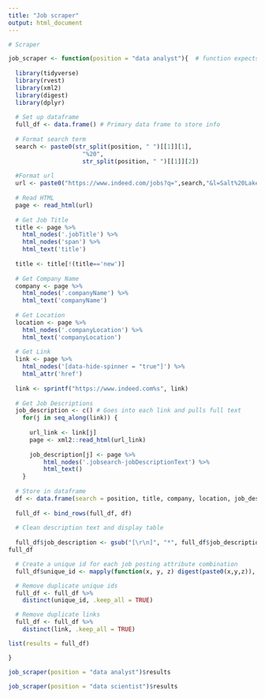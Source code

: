 ```yaml
---
title: "Job scraper"
output: html_document
---
```


```r
# Scraper

job_scraper <- function(position = "data analyst"){  # function expects two words
  
  library(tidyverse)
  library(rvest)
  library(xml2)
  library(digest)
  library(dplyr)
  
  # Set up dataframe
  full_df <- data.frame() # Primary data frame to store info
  
  # Format search term
  search <- paste0(str_split(position, " ")[[1]][1],
                     "%20",
                     str_split(position, " ")[[1]][2])
  
  #Format url
  url <- paste0("https://www.indeed.com/jobs?q=",search,"&l=Salt%20Lake%20City%2C%20UT&radius=50&fromage=1")
  
  # Read HTML
  page <- read_html(url) 
  
  # Get Job Title
  title <- page %>%
    html_nodes('.jobTitle') %>%
    html_nodes('span') %>%
    html_text('title')
  
  title <- title[!(title=='new')]
  
  # Get Company Name
  company <- page %>%
    html_nodes('.companyName') %>%
    html_text('companyName')
  
  # Get Location
  location <- page %>%
    html_nodes('.companyLocation') %>%
    html_text('companyLocation')
  
  # Get Link
  link <- page %>%
    html_nodes('[data-hide-spinner = "true"]') %>%
    html_attr('href')
  
  link <- sprintf("https://www.indeed.com%s", link) 
  
  # Get Job Descriptions
  job_description <- c() # Goes into each link and pulls full text
    for(j in seq_along(link)) {
      
      url_link <- link[j]
      page <- xml2::read_html(url_link)
      
      job_description[j] <- page %>%
          html_nodes('.jobsearch-jobDescriptionText') %>%
          html_text()
    }
  
  # Store in dataframe
  df <- data.frame(search = position, title, company, location, job_description, link)
  
  full_df <- bind_rows(full_df, df)
  
  # Clean description text and display table
   
  full_df$job_description <- gsub("[\r\n]", "*", full_df$job_description)
full_df

  # Create a unique id for each job posting attribute combination
  full_df$unique_id <- mapply(function(x, y, z) digest(paste0(x,y,z)), full_df$title, full_df$location, full_df$company)

  # Remove duplicate unique ids
  full_df <- full_df %>%
    distinct(unique_id, .keep_all = TRUE)

  # Remove duplicate links
  full_df <- full_df %>%
    distinct(link, .keep_all = TRUE)

list(results = full_df)

}
```

```r
job_scraper(position = "data analyst")$results
```

```r
job_scraper(position = "data scientist")$results
```

